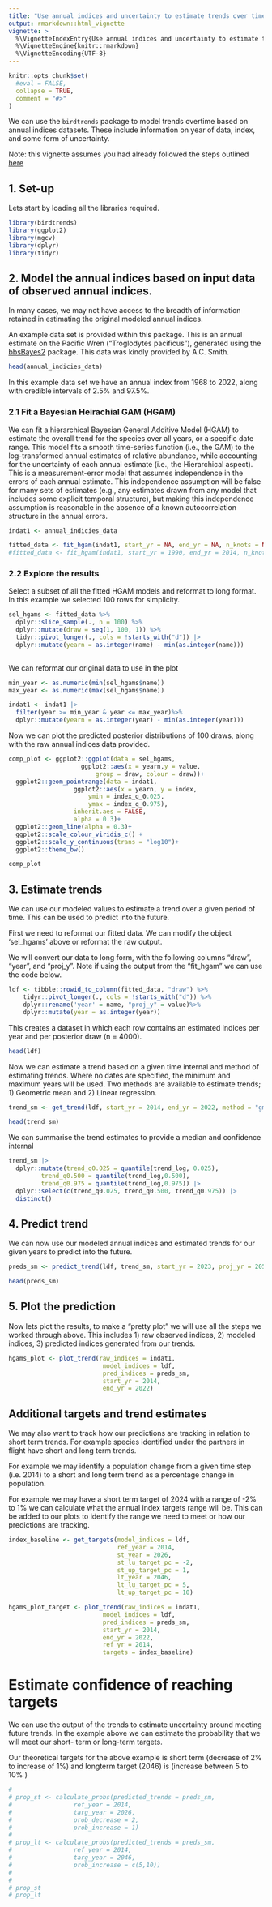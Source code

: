 ```yaml
---
title: "Use annual indices and uncertainty to estimate trends over time"
output: rmarkdown::html_vignette
vignette: >
  %\VignetteIndexEntry{Use annual indices and uncertainty to estimate trends over time}
  %\VignetteEngine{knitr::rmarkdown}
  %\VignetteEncoding{UTF-8}
---
```


```r
knitr::opts_chunk$set(
  #eval = FALSE,
  collapse = TRUE,
  comment = "#>"
)
```


We can use the `birdtrends` package to model trends overtime based on annual indices datasets. These include information on year of data, index, and some form of uncertainty. 

Note: this vignette assumes you had already followed the steps outlined [here](https://ninoxconsulting.github.io/birdtrends/articles/Getting_started.html)

## 1. Set-up

Lets start by loading all the libraries required.

```r
library(birdtrends)
library(ggplot2)
library(mgcv)
library(dplyr)
library(tidyr)
```

## 2. Model the annual indices based on input data of observed annual indices. 

In many cases, we may not have access to the breadth of information retained in estimating the original modeled annual indices. 

An example data set is provided within this package. This is an annual estimate on the Pacific Wren ("Troglodytes pacificus"), generated using the [bbsBayes2](https://bbsbayes.github.io/bbsBayes2/) package. This data was kindly provided by A.C. Smith. 

```r

head(annual_indicies_data)

```

In this example data set we have an annual index from 1968 to 2022, along with credible intervals of 2.5% and 97.5%. 

### 2.1 Fit a Bayesian Heirachial GAM (HGAM)

We can fit a hierarchical Bayesian General Additive Model (HGAM) to estimate the overall trend for the species over all years, or a specific date range. This model fits a smooth time-series function (i.e., the GAM) to the log-transformed annual estimates of relative abundance, while accounting for the uncertainty of each annual estimate (i.e., the Hierarchical aspect). This is a measurement-error model that assumes independence in the errors of each annual estimate. This independence assumption will be false for many sets of estimates (e.g., any estimates drawn from any model that includes some explicit temporal structure), but making this independence assumption is reasonable in the absence of a known autocorrelation structure in the annual errors. 


```r

indat1 <- annual_indicies_data

fitted_data <- fit_hgam(indat1, start_yr = NA, end_yr = NA, n_knots = NA)
#fitted_data <- fit_hgam(indat1, start_yr = 1990, end_yr = 2014, n_knots = NA)

```

### 2.2 Explore the results

Select a subset of all the fitted HGAM models and reformat to long format. 
In this example we selected 100 rows for simplicity. 


```r

sel_hgams <- fitted_data %>%
  dplyr::slice_sample(., n = 100) %>%  
  dplyr::mutate(draw = seq(1, 100, 1)) %>% 
  tidyr::pivot_longer(., cols = !starts_with("d")) |> 
  dplyr::mutate(yearn = as.integer(name) - min(as.integer(name)))
         
```

We can reformat our original data to use in the plot 

```r

min_year <- as.numeric(min(sel_hgams$name))
max_year <- as.numeric(max(sel_hgams$name))

indat1 <- indat1 |> 
  filter(year >= min_year & year <= max_year)%>%
  dplyr::mutate(yearn = as.integer(year) - min(as.integer(year)))  

```

Now we can plot the predicted posterior distributions of 100 draws, along with the raw annual indices data provided. 

```r
comp_plot <- ggplot2::ggplot(data = sel_hgams,
                    ggplot2::aes(x = yearn,y = value,
                        group = draw, colour = draw))+
  ggplot2::geom_pointrange(data = indat1,
                  ggplot2::aes(x = yearn, y = index,
                      ymin = index_q_0.025,
                      ymax = index_q_0.975),
                  inherit.aes = FALSE,
                  alpha = 0.3)+
  ggplot2::geom_line(alpha = 0.3)+
  ggplot2::scale_colour_viridis_c() +
  ggplot2::scale_y_continuous(trans = "log10")+
  ggplot2::theme_bw()

```

```r
comp_plot

```


## 3. Estimate trends

We can use our modeled values to estimate a trend over a given period of time. This can be used to predict into the future. 

First we need to reformat our fitted data. We can modify the object 'sel_hgams' above or reformat the raw output. 

We will convert our data to long form, with the following columns "draw", "year", and "proj_y". Note if using the output from the "fit_hgam" we can use the code below. 

```r

ldf <- tibble::rowid_to_column(fitted_data, "draw") %>%
    tidyr::pivot_longer(., cols = !starts_with("d")) %>%
    dplyr::rename('year' = name, "proj_y" = value)%>%
    dplyr::mutate(year = as.integer(year))

```

This creates a dataset in which each row contains an estimated indices per year and per posterior draw (n = 4000). 

```r
head(ldf)

```


Now we can estimate a trend based on a given time internal and method of estimating trends. 
Where no dates are specified, the minimum and maximum years will be used. Two methods are available to estimate trends; 1) Geometric mean and 2) Linear regression. 


```r

trend_sm <- get_trend(ldf, start_yr = 2014, end_yr = 2022, method = "gmean")

```

```r
head(trend_sm)

```

We can summarise the trend estimates to provide a median and confidence internal

```r
trend_sm |> 
  dplyr::mutate(trend_q0.025 = quantile(trend_log, 0.025),
         trend_q0.500 = quantile(trend_log,0.500),
         trend_q0.975 = quantile(trend_log,0.975)) |> 
  dplyr::select(c(trend_q0.025, trend_q0.500, trend_q0.975)) |> 
  distinct()

```

## 4. Predict trend

We can now use our modeled annual indices and estimated trends for our given years to predict into the future. 

```r
preds_sm <- predict_trend(ldf, trend_sm, start_yr = 2023, proj_yr = 2050)

```


```r
head(preds_sm)
```



## 5. Plot the prediction 

Now lets plot the results, to make a "pretty plot" we will use all the steps we worked through above. This includes 1) raw observed indices, 2) modeled indices, 3) predicted indices generated from our trends. 


```r

hgams_plot <- plot_trend(raw_indices = indat1, 
                          model_indices = ldf, 
                          pred_indices = preds_sm,
                          start_yr = 2014, 
                          end_yr = 2022)

```


## Additional targets and trend estimates 

We may also want to track how our predictions are tracking in relation to short term trends. For example species identified under the partners in flight have short and long term trends. 

For example we may identify a population change from a given time step (i.e. 2014) to a short and long term trend as a percentage change in population. 

For example we may have a short term target of 2024 with a range of -2% to 1% we can calculate what the annual index targets range will be. This can be added to our plots to identify the range we need to meet or how our predictions are tracking. 


```r
index_baseline <- get_targets(model_indices = ldf, 
                              ref_year = 2014, 
                              st_year = 2026, 
                              st_lu_target_pc = -2,
                              st_up_target_pc = 1, 
                              lt_year = 2046, 
                              lt_lu_target_pc = 5,
                              lt_up_target_pc = 10)

```




```r

hgams_plot_target <- plot_trend(raw_indices = indat1, 
                          model_indices = ldf, 
                          pred_indices = preds_sm,
                          start_yr = 2014, 
                          end_yr = 2022, 
                          ref_yr = 2014,
                          targets = index_baseline)
```


# Estimate confidence of reaching targets 

We can use the output of the trends to estimate uncertainty around meeting future trends. In the example above we can estimate the probability that we will meet our short- term or long-term targets. 

Our theoretical targets for the above example is short term (decrease of 2% to increase of 1%) and longterm target (2046) is (increase between 5 to 10% )


```r
# 
# prop_st <- calculate_probs(predicted_trends = preds_sm,
#                 ref_year = 2014, 
#                 targ_year = 2026, 
#                 prob_decrease = 2,
#                 prob_increase = 1)
# 
# prop_lt <- calculate_probs(predicted_trends = preds_sm,
#                 ref_year = 2014, 
#                 targ_year = 2046,
#                 prob_increase = c(5,10))
# 
# 
# prop_st
# prop_lt 


```




